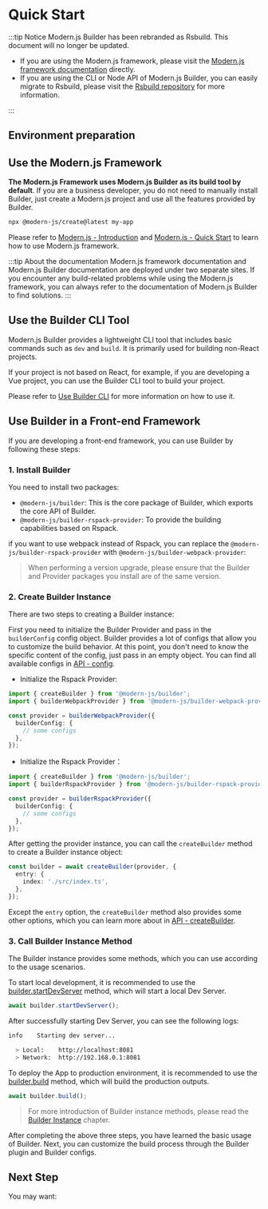 # Quick Start

:::tip Notice
Modern.js Builder has been rebranded as Rsbuild. This document will no longer be updated.

- If you are using the Modern.js framework, please visit the [Modern.js framework documentation](https://modernjs.dev/) directly.
- If you are using the CLI or Node API of Modern.js Builder, you can easily migrate to Rsbuild, please visit the [Rsbuild repository](https://github.com/web-infra-dev/rsbuild) for more information.

:::

## Environment preparation


<NodeVersion />

## Use the Modern.js Framework

**The Modern.js Framework uses Modern.js Builder as its build tool by default**. If you are a business developer, you do not need to manually install Builder, just create a Modern.js project and use all the features provided by Builder.

```bash
npx @modern-js/create@latest my-app
```

Please refer to [Modern.js - Introduction](https://modernjs.dev/en/guides/get-started/introduction.html) and [Modern.js - Quick Start](https://modernjs.dev/en/guides/get-started/quick-start.html) to learn how to use Modern.js framework.

:::tip About the documentation
Modern.js framework documentation and Modern.js Builder documentation are deployed under two separate sites. If you encounter any build-related problems while using the Modern.js framework, you can always refer to the documentation of Modern.js Builder to find solutions.
:::

## Use the Builder CLI Tool

Modern.js Builder provides a lightweight CLI tool that includes basic commands such as `dev` and `build`. It is primarily used for building non-React projects.

If your project is not based on React, for example, if you are developing a Vue project, you can use the Builder CLI tool to build your project.

Please refer to [Use Builder CLI](/guide/basic/builder-cli) for more information on how to use it.

## Use Builder in a Front-end Framework

If you are developing a front-end framework, you can use Builder by following these steps:

### 1. Install Builder

You need to install two packages:

- `@modern-js/builder`: This is the core package of Builder, which exports the core API of Builder.
- `@modern-js/builder-rspack-provider`: To provide the building capabilities based on Rspack.


<PackageManagerTabs command="add @modern-js/builder @modern-js/builder-rspack-provider -D" />

if you want to use webpack instead of Rspack, you can replace the `@modern-js/builder-rspack-provider` with `@modern-js/builder-webpack-provider`:

> When performing a version upgrade, please ensure that the Builder and Provider packages you install are of the same version.

### 2. Create Builder Instance

There are two steps to creating a Builder instance:

First you need to initialize the Builder Provider and pass in the `builderConfig` config object. Builder provides a lot of configs that allow you to customize the build behavior. At this point, you don't need to know the specific content of the config, just pass in an empty object. You can find all available configs in [API - config](/en/api/#config).

- Initialize the Rspack Provider:

```ts
import { createBuilder } from '@modern-js/builder';
import { builderWebpackProvider } from '@modern-js/builder-webpack-provider';

const provider = builderWebpackProvider({
  builderConfig: {
    // some configs
  },
});
```

- Initialize the Rspack Provider：

```ts
import { createBuilder } from '@modern-js/builder';
import { builderRspackProvider } from '@modern-js/builder-rspack-provider';

const provider = builderRspackProvider({
  builderConfig: {
    // some configs
  },
});
```

After getting the provider instance, you can call the `createBuilder` method to create a Builder instance object:

```ts
const builder = await createBuilder(provider, {
  entry: {
    index: './src/index.ts',
  },
});
```

Except the `entry` option, the `createBuilder` method also provides some other options, which you can learn more about in [API - createBuilder](/en/api/builder-core.html#createbuilder).

### 3. Call Builder Instance Method

The Builder instance provides some methods, which you can use according to the usage scenarios.

To start local development, it is recommended to use the [builder.startDevServer](/en/api/builder-instance.html#builder-startdevserver) method, which will start a local Dev Server.

```ts
await builder.startDevServer();
```

After successfully starting Dev Server, you can see the following logs:

```bash
info    Starting dev server...

  > Local:    http://localhost:8081
  > Network:  http://192.168.0.1:8081
```

To deploy the App to production environment, it is recommended to use the [builder.build](/en/api/builder-instance.html#builder-build) method, which will build the production outputs.

```ts
await builder.build();
```

> For more introduction of Builder instance methods, please read the [Builder Instance](/en/api/builder-instance.html) chapter.

After completing the above three steps, you have learned the basic usage of Builder. Next, you can customize the build process through the Builder plugin and Builder configs.

## Next Step

You may want:


<NextSteps>
  <Step
    href="/guide/glossary.html"
    title="Glossary"
    description="Learn about Builder related concepts"
  />
  <Step
    href="/guide/features.html"
    title="All Features"
    description="Learn all features of Builder"
  />
  <Step
    href="/api/index.html"
    title="API Reference"
    description="View detailed API documentation"
  />
</NextSteps>
